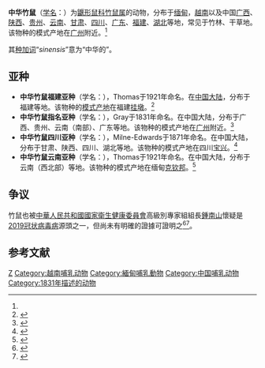 {{Speciesbox 
| genus = Rhizomys
| species = sinensis
| status = LC | status_system = IUCN3.1
| status_ref = <ref name=iucn>{{IUCN2008|assessors= Lunde, D., Aplin, K. & Musser, G.|year=2008|id=19646|title=Rhizomys sinensis|download=2009-5-9}}</ref>
| image = Rhizomys sinensis - Kunming Natural History Museum of Zoology - DSC02460.JPG
| authority = Gray, 1831<ref name='id1144'>{{cite web| url =http://www.bioinfo.cn/db05/BjdwSpecies.php?action=view&id=1144| title =中华竹鼠| work =《中国动物物种编目数据库》| publisher =中国科学院微生物研究所| author =中国科学院动物研究所| accessdate =2009-03-27| deadurl =yes| archiveurl =https://web.archive.org/web/20160305092035/http://www.bioinfo.cn/db05/BjdwSpecies.php?action=view&id=1144| archivedate =2016-03-05}}</ref>
}}

'''中华竹鼠'''（[[学名|学名]]：{{lang|la|''Rhizomys sinensis''}}）为[[鼴形鼠科|鼴形鼠科]][[竹鼠属|竹鼠属]]的动物，分布于[[缅甸|缅甸]]，[[越南|越南]]以及中国[[广西|广西]]、[[陕西|陕西]]、[[贵州|贵州]]、[[云南|云南]]、[[甘肃|甘肃]]、[[四川|四川]]、[[广东|广东]]、[[福建|福建]]、[[湖北|湖北]]等地，常见于竹林、干草地。该物种的模式产地在[[广州|广州]]附近。<ref name='id1144'/>

其[[种加词|种加词]]“''sinensis''”意为“中华的”。

==亚种==
*'''中华竹鼠福建亚种'''（学名：{{lang|la|''Rhizomys sinensis davidi''}}），Thomas于1921年命名。在[[中国大陆|中国大陆]]，分布于福建等地。该物种的[[模式产地|模式产地]]在福建[[挂墩|挂墩]]。<ref name='id1145'>{{cite web| url =http://www.bioinfo.cn/db05/BjdwSpecies.php?action=view&id=1145| title =中华竹鼠福建亚种| work =《中国动物物种编目数据库》| publisher =中国科学院微生物研究所| author =中国科学院动物研究所| accessdate =2009-03-27| deadurl =yes| archiveurl =https://web.archive.org/web/20160305022450/http://www.bioinfo.cn/db05/BjdwSpecies.php?action=view&id=1145| archivedate =2016-03-05}}</ref>
*'''中华竹鼠指名亚种'''（学名：{{lang|la|''Rhizomys sinensis sinensis''}}），Gray于1831年命名。在中国大陆，分布于广西、贵州、云南（南部）、广东等地。该物种的模式产地在[[广州|广州]]附近。<ref name='id1146'>{{cite web| url =http://www.bioinfo.cn/db05/BjdwSpecies.php?action=view&id=1146| title =中华竹鼠指名亚种| work =《中国动物物种编目数据库》| publisher =中国科学院微生物研究所| author =中国科学院动物研究所| accessdate =2009-03-27| deadurl =yes| archiveurl =https://web.archive.org/web/20160305073652/http://www.bioinfo.cn/db05/BjdwSpecies.php?action=view&id=1146| archivedate =2016-03-05}}</ref>
*'''中华竹鼠四川亚种'''（学名：{{lang|la|''Rhizomys sinensis vestitus''}}），Milne-Edwards于1871年命名。在中国大陆，分布于甘肃、陕西、四川、湖北等地。该物种的模式产地在四川[[宝兴|宝兴]]。<ref name='id1147'>{{cite web| url =http://www.bioinfo.cn/db05/BjdwSpecies.php?action=view&id=1147| title =中华竹鼠四川亚种| work =《中国动物物种编目数据库》| publisher =中国科学院微生物研究所| author =中国科学院动物研究所| accessdate =2009-03-27| deadurl =yes| archiveurl =https://web.archive.org/web/20160305024757/http://www.bioinfo.cn/db05/BjdwSpecies.php?action=view&id=1147| archivedate =2016-03-05}}</ref>
*'''中华竹鼠云南亚种'''（学名：{{lang|la|''Rhizomys sinensis wardi''}}），Thomas于1921年命名。在中国大陆，分布于云南（西北部）等地。该物种的模式产地在缅甸[[克钦邦|克钦邦]]。<ref name='id1148'>{{cite web| url =http://www.bioinfo.cn/db05/BjdwSpecies.php?action=view&id=1148| title =中华竹鼠云南亚种| work =《中国动物物种编目数据库》| publisher =中国科学院微生物研究所| author =中国科学院动物研究所| accessdate =2009-03-27| deadurl =yes| archiveurl =https://web.archive.org/web/20160305020819/http://www.bioinfo.cn/db05/BjdwSpecies.php?action=view&id=1148| archivedate =2016-03-05}}</ref>

==争议 ==
竹鼠也被[[中華人民共和國國家衛生健康委員會|中華人民共和國國家衛生健康委員會]]高級別專家組組長[[鍾南山|鍾南山]]懷疑是[[2019冠状病毒病|2019冠状病毒病]]源頭之一，但尚未有明確的證據可證明之<ref>{{Cite web|title=港媒：钟南山提及的竹鼠被大规模养殖食用|url=https://www.zaobao.com.sg/realtime/china/story20200121-1022957|accessdate=2020-07-15|date=2020-01-21|work=早报|language=zh-Hans|archive-date=2020-07-15|archive-url=https://web.archive.org/web/20200715051530/https://www.zaobao.com.sg/realtime/china/story20200121-1022957|dead-url=no}}</ref><ref>{{Cite web|title=竹鼠、肉鸽、牛蛙还能吃吗？最严野生动物“禁食令”出台，养殖餐饮业迎来洗牌 - 21财经|url=https://m.21jingji.com/article/20200227/herald/9625be8f23db9e26d68c8dee2e4f1628.html|accessdate=2020-07-15|work=m.21jingji.com|archive-date=2020-07-15|archive-url=https://web.archive.org/web/20200715053042/https://m.21jingji.com/article/20200227/herald/9625be8f23db9e26d68c8dee2e4f1628.html|dead-url=no}}</ref>。

== 参考文献 ==
{{reflist}}
{{Taxonbar|from=Q2583168}}

[[Category:竹鼠属|Z]]
[[Category:越南哺乳动物|Category:越南哺乳动物]]
[[Category:緬甸哺乳動物|Category:緬甸哺乳動物]]
[[Category:中国哺乳动物|Category:中国哺乳动物]]
[[Category:1831年描述的动物|Category:1831年描述的动物]]